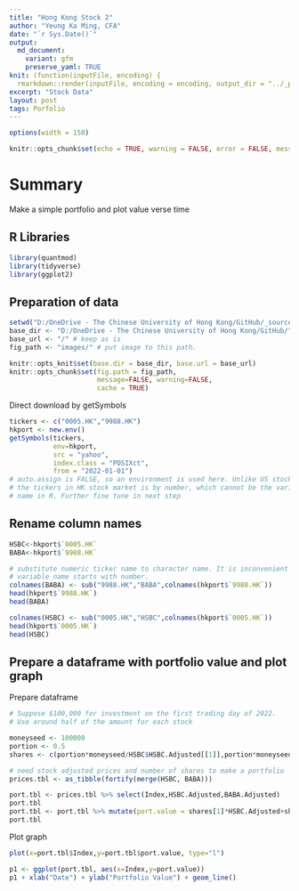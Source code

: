```yaml
---
title: "Hong Kong Stock 2"
author: "Yeung Ka Ming, CFA"
date: "`r Sys.Date()`"
output:
  md_document:
    variant: gfm
    preserve_yaml: TRUE
knit: (function(inputFile, encoding) {
  rmarkdown::render(inputFile, encoding = encoding, output_dir = "../_posts") })
excerpt: "Stock Data"
layout: post
tags: Porfolio
---
```

```r
options(width = 150)
```

```r
knitr::opts_chunk$set(echo = TRUE, warning = FALSE, error = FALSE, message = FALSE, fig.width = 15)
```

# Summary
Make a simple portfolio and plot value verse time

## R Libraries
```r
library(quantmod)
library(tidyverse)
library(ggplot2)
```

## Preparation of data
```r
setwd("D:/OneDrive - The Chinese University of Hong Kong/GitHub/_source")
base_dir <- "D:/OneDrive - The Chinese University of Hong Kong/GitHub/" # i.e. where the jekyll blog is on the hard drive.
base_url <- "/" # keep as is
fig_path <- "images/" # put image to this path.

knitr::opts_knit$set(base.dir = base_dir, base.url = base_url)
knitr::opts_chunk$set(fig.path = fig_path,
                      message=FALSE, warning=FALSE,
                      cache = TRUE) 
```

Direct download by getSymbols
``` r
tickers <- c("0005.HK","9988.HK")
hkport <- new.env()
getSymbols(tickers, 
           env=hkport, 
           src = "yahoo",
           index.class = "POSIXct",
           from = "2022-01-01")
# auto.assign is FALSE, so an environment is used here. Unlike US stocks,
# the tickers in HK stock market is by number, which cannot be the variable
# name in R. Further fine tune in next step
```

## Rename column names
```r
HSBC<-hkport$`0005.HK`
BABA<-hkport$`9988.HK`

# substitute numeric ticker name to character name. It is inconvenient to handle
# variable name starts with number.
colnames(BABA) <- sub("9988.HK","BABA",colnames(hkport$`9988.HK`))
head(hkport$`9988.HK`)
head(BABA)

colnames(HSBC) <- sub("0005.HK","HSBC",colnames(hkport$`0005.HK`))
head(hkport$`0005.HK`)
head(HSBC)
```

## Prepare a dataframe with portfolio value and plot graph

Prepare dataframe
```r
# Suppose $100,000 for investment on the first trading day of 2022.
# Use around half of the amount for each stock

moneyseed <- 100000
portion <- 0.5
shares <- c(portion*moneyseed/HSBC$HSBC.Adjusted[[1]],portion*moneyseed/BABA$BABA.Adjusted[[1]])

# need stock adjusted prices and number of shares to make a portfolio
prices.tbl <- as_tibble(fortify(merge(HSBC, BABA)))

port.tbl <- prices.tbl %>% select(Index,HSBC.Adjusted,BABA.Adjusted)
port.tbl
port.tbl <- port.tbl %>% mutate(port.value = shares[1]*HSBC.Adjusted+shares[2]*BABA.Adjusted)
port.tbl
```

Plot graph
```r
plot(x=port.tbl$Index,y=port.tbl$port.value, type="l")

p1 <- ggplot(port.tbl, aes(x=Index,y=port.value))
p1 + xlab("Date") + ylab("Portfolio Value") + geom_line()
```